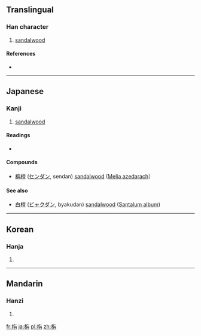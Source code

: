 ==Translingual==

===Han character===
{{Han char|rn=75|rad=木|as=06|sn=10|four=4894<sub>7</sub>|canj=木人月卜 (DOBY)}}

# [[sandalwood]]

====References====
* {{Han ref|kx=0523.240|dkj=14737|dj=0912.030|hdz=21200.050|uh=6834|ud=26676|bh=D1EA|bd=53738}}

----

==Japanese==

===Kanji===
{{ja-kanji|grade=|rs=木06}}

# [[sandalwood]]

====Readings====
* {{ja-readings|on=[[せん]] (sen)|kun=}}

====Compounds====
* [[栴檀]] ([[センダン]], sendan) [[sandalwood]] ([[w:Melia azedarach|Melia azedarach]]）

====See also====
* [[白檀]] ([[ビャクダン]], byakudan) [[sandalwood]] ([[w:Santalum album|Santalum album]])

----

==Korean==

===Hanja===
{{ko-hanja|hangeul=전|eumhun=|rv=jeon|mr=chŏn|y=cen}}

# {{defn|lang=ko|sort=木06}}

----

==Mandarin==

===Hanzi===
{{cmn-hanzi|pin=[[zhān]] ([[zhan1]])|wg=chan<sup>1</sup>}}

# {{defn|lang=cmn|sort=木06}}

[[fr:栴]]
[[ja:栴]]
[[pl:栴]]
[[zh:栴]]